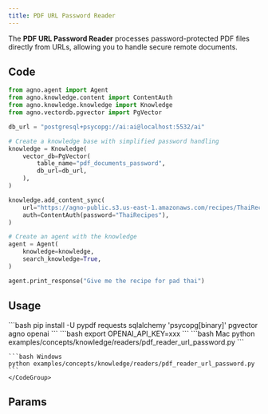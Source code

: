 ```yaml
---
title: PDF URL Password Reader
---
```


The **PDF URL Password Reader** processes password-protected PDF files directly from URLs, allowing you to handle secure remote documents.

## Code

```python examples/concepts/knowledge/readers/pdf_reader_url_password.py
from agno.agent import Agent
from agno.knowledge.content import ContentAuth
from agno.knowledge.knowledge import Knowledge
from agno.vectordb.pgvector import PgVector

db_url = "postgresql+psycopg://ai:ai@localhost:5532/ai"

# Create a knowledge base with simplified password handling
knowledge = Knowledge(
    vector_db=PgVector(
        table_name="pdf_documents_password",
        db_url=db_url,
    ),
)

knowledge.add_content_sync(
    url="https://agno-public.s3.us-east-1.amazonaws.com/recipes/ThaiRecipes_protected.pdf",
    auth=ContentAuth(password="ThaiRecipes"),
)

# Create an agent with the knowledge
agent = Agent(
    knowledge=knowledge,
    search_knowledge=True,
)

agent.print_response("Give me the recipe for pad thai")
```

## Usage

<Steps>
  <Snippet file="create-venv-step.mdx" />

  <Step title="Install libraries">
    ```bash
    pip install -U pypdf requests sqlalchemy 'psycopg[binary]' pgvector agno openai
    ```
  </Step>

  <Step title="Set environment variables">
    ```bash
    export OPENAI_API_KEY=xxx
    ```
  </Step>

  <Snippet file="run-pgvector-step.mdx" />

  <Step title="Run Agent">
    <CodeGroup>
    ```bash Mac
    python examples/concepts/knowledge/readers/pdf_reader_url_password.py
    ```

    ```bash Windows
    python examples/concepts/knowledge/readers/pdf_reader_url_password.py
    ```
    </CodeGroup>
  </Step>
</Steps>

## Params

<Snippet file="pdf-reader-reference.mdx" />